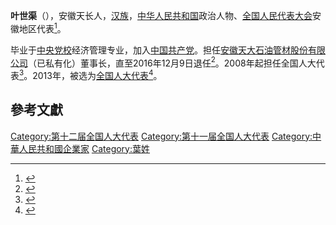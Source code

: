 '''叶世渠'''（{{bd|1950年||}}），安徽天长人，[[汉族|汉族]]，[[中华人民共和国|中华人民共和国]]政治人物、[[全国人民代表大会|全国人民代表大会]]安徽地区代表<ref>{{cite web|author=新华网|title=第十一届全国人大代表|url=http://news.xinhuanet.com/ziliao/2008-03/03/content_7708230.htm?node=36628|publisher=新华网|accessdate=2014-01-07|archive-date=2014-01-10|archive-url=https://web.archive.org/web/20140110211415/http://news.xinhuanet.com/ziliao/2008-03/03/content_7708230.htm?node=36628|dead-url=no}}</ref>。

毕业于[[中央党校|中央党校]]经济管理专业，加入[[中国共产党|中国共产党]]。担任[[安徽天大石油管材股份有限公司|安徽天大石油管材股份有限公司]]（已私有化）董事长，直至2016年12月9日退任<ref>{{Cite web |url=http://www.hkexnews.hk/listedco/listconews/sehk/2016/1202/LTN201612021496_C.pdf |title=聯合公告 英高財務顧問有限公司代 表VALLOUREC TUBES SAS提 出 強 制 性 無 條 件 現 金 要 約，收購安徽天大石油管材股份有限公司全部已發行H股（VALLOUREC TUBES SAS及其一致行動人士已經擁有或同意收購的H股 除 外）(1) 要約截止及要約結果(2) 董 事 變 動、監 事 變 動 及董事委員會組成變動(3) 撤 銷H股上市地位 |accessdate=2016-12-04 |archive-date=2016-12-20 |archive-url=https://web.archive.org/web/20161220063905/http://www.hkexnews.hk/listedco/listconews/sehk/2016/1202/LTN201612021496_C.pdf |dead-url=no }}</ref>。2008年起担任全国人大代表<ref>{{cite news|title=全国人大代表信息-叶世渠|url=http://210.82.31.1:8084/delegate/viewDelegate.action?dbid=110961|accessdate=2013-04-05|newspaper=全国人大网|archive-url=https://web.archive.org/web/20140407062354/http://www.npc.gov.cn/delegate/viewDelegate.action?dbid=110961|archive-date=2014-04-07|dead-url=yes}}</ref>。2013年，被选为[[全国人大代表|全国人大代表]]<ref>{{cite news|title=全国人大代表信息-叶世渠|url=http://210.82.31.1:8084/delegate/viewDelegate.action?dbid=120932|accessdate=2013-03-28|newspaper=全国人大网|archive-url=https://web.archive.org/web/20140407063044/http://www.npc.gov.cn/delegate/viewDelegate.action?dbid=120932|archive-date=2014-04-07|dead-url=yes}}</ref>。

==參考文獻==
{{reflist}}
{{中国政治人物小作品}}

[[Category:第十二届全国人大代表|Category:第十二届全国人大代表]]
[[Category:第十一届全国人大代表|Category:第十一届全国人大代表]]
[[Category:中華人民共和國企業家|Category:中華人民共和國企業家]]
[[Category:葉姓|Category:葉姓]]